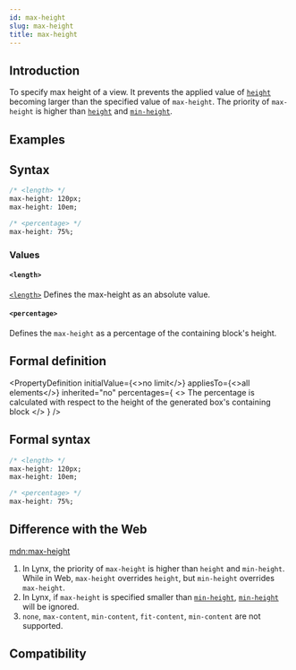 ```yaml
---
id: max-height
slug: max-height
title: max-height
---
```


## Introduction

To specify max height of a view. It prevents the applied value of [`height`](./height) becoming larger than the specified value of `max-height`.
The priority of `max-height` is higher than [`height`](./height) and [`min-height`](./min-height).

## Examples


<Go
  example="css-api"
  defaultFile="src/max-height/App.tsx"
  img="https://lf-lynx.tiktok-cdns.com/obj/lynx-artifacts-oss-sg/lynx-website/assets/doc/css/max-height.jpg"
  entry="src/max-height"
  animatable="yes"
  defaultEntryFile="dist/max-height.lynx.bundle"
/>

## Syntax

```css
/* <length> */
max-height: 120px;
max-height: 10em;

/* <percentage> */
max-height: 75%;
```

### Values

#### `<length>`

[`<length>`](api/css/data-type/length.mdx) Defines the max-height as an absolute value.

#### `<percentage>`

Defines the `max-height` as a percentage of the containing block's height.

## Formal definition


<PropertyDefinition
  initialValue={<>no limit</>}
  appliesTo={<>all elements</>}
  inherited="no"
  percentages={
    <>
      The percentage is calculated with respect to the height of the generated
      box's containing block
    </>
  }
/>

## Formal syntax

```css
/* <length> */
max-height: 120px;
max-height: 10em;

/* <percentage> */
max-height: 75%;
```

## Difference with the Web

[mdn:max-height](https://developer.mozilla.org/en-US/docs/Web/CSS/max-height)

1. In Lynx, the priority of `max-height` is higher than `height` and `min-height`. While in Web, `max-height` overrides `height`, but `min-height` overrides `max-height`.
2. In Lynx, if `max-height` is specified smaller than [`min-height`](./min-height.mdx), [`min-height`](./min-height.mdx) will be ignored.
3. `none`, `max-content`, `min-content`, `fit-content`, `min-content` are not supported.

## Compatibility


<LegacyCompatTable metadata="css/properties/max-height" />
